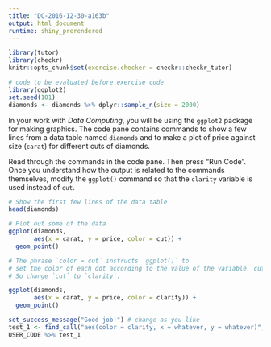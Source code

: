 ```yaml
---
title: "DC-2016-12-30-a163b"
output: html_document
runtime: shiny_prerendered
---
```


```r
library(tutor)
library(checkr)
knitr::opts_chunk$set(exercise.checker = checkr::checkr_tutor)
```

```r
# code to be evaluated before exercise code
library(ggplot2)
set.seed(101)
diamonds <- diamonds %>% dplyr::sample_n(size = 2000)
```

In your work with *Data Computing*, you will be using the `ggplot2` package for making graphics.  The code pane contains commands to show a few lines from a data table named `diamonds` and to make a plot of price against size (`carat`) for different cuts of diamonds.

Read through the commands in the code pane. Then press "Run Code". Once you understand how the output is related to the commands themselves, modify the `ggplot()` command so that the `clarity` variable is used instead of `cut`. 

```r
# Show the first few lines of the data table
head(diamonds)

# Plot out some of the data
ggplot(diamonds, 
       aes(x = carat, y = price, color = cut)) + 
  geom_point()
```

<!-- narrative to wrap up (if any) goes here -->

```r
# The phrase `color = cut` instructs `ggplot()` to 
# set the color of each dot according to the value of the variable `cut`.
# So change `cut` to `clarity`.
```

```r
ggplot(diamonds, 
       aes(x = carat, y = price, color = clarity)) + 
  geom_point()
```

```r
set_success_message("Good job!") # change as you like
test_1 <- find_call("aes(color = clarity, x = whatever, y = whatever)", "check the name of the variable that's being mapped to the `color` argument to the `aes()` function.")
USER_CODE %>% test_1
```


